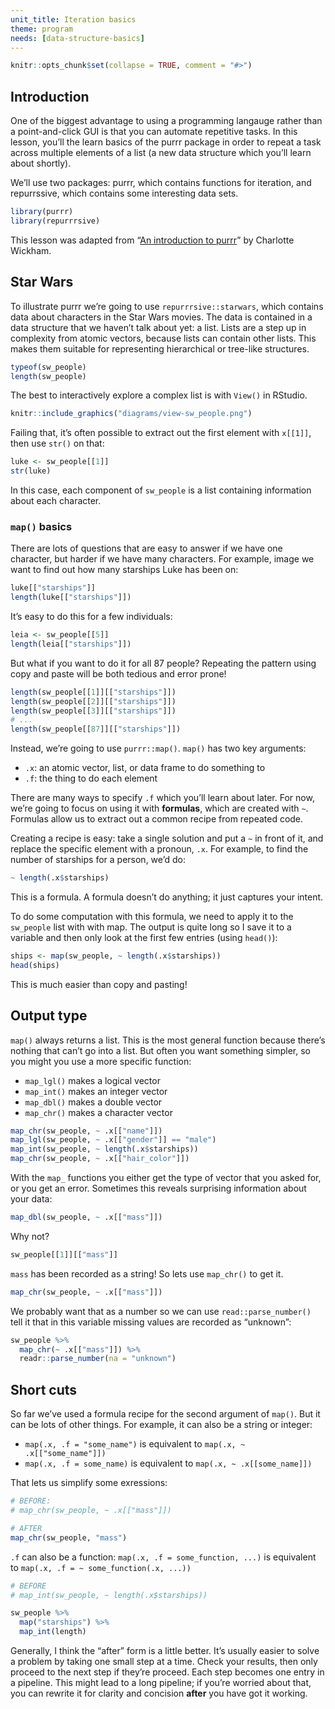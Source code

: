 ```yaml
---
unit_title: Iteration basics
theme: program
needs: [data-structure-basics]
---
```


```r
knitr::opts_chunk$set(collapse = TRUE, comment = "#>")
```

## Introduction

One of the biggest advantage to using a programming langauge rather than a point-and-click GUI is that you can automate repetitive tasks. In this lesson, you'll the learn basics of the purrr package in order to repeat a task across multiple elements of a list (a new data structure which you'll learn about shortly). 

We'll use two packages: purrr, which contains functions for iteration, and repurrssive, which contains some interesting data sets.

```r
library(purrr)
library(repurrrsive)
```

This lesson was adapted from "[An introduction to purrr](https://github.com/cwickham/purrr-tutorial)" by Charlotte Wickham.

## Star Wars

To illustrate purrr we're going to use `repurrrsive::starwars`, which contains data about characters in the Star Wars movies. The data is contained in a data structure that we haven't talk about yet: a list. Lists are a step up in complexity from atomic vectors, because lists can contain other lists. This makes them suitable for representing hierarchical or tree-like structures. 

```r
typeof(sw_people)
length(sw_people)
```

The best to interactively explore a complex list is with `View()` in RStudio. 

```r
knitr::include_graphics("diagrams/view-sw_people.png")
```

Failing that, it's often possible to extract out the first element with `x[[1]]`, then use `str()` on that:

```r
luke <- sw_people[[1]]
str(luke)
```

In this case, each component of `sw_people` is a list containing information about each character.

### `map()` basics

There are lots of questions that are easy to answer if we have one character, but harder if we have many characters. For example, image we want to find out how many starships Luke has been on:

```r
luke[["starships"]]
length(luke[["starships"]])
```

It's easy to do this for a few individuals:

```r
leia <- sw_people[[5]]
length(leia[["starships"]])
```

But what if you want to do it for all 87 people? Repeating the pattern using copy and paste will be both tedious and error prone!

```r
length(sw_people[[1]][["starships"]])
length(sw_people[[2]][["starships"]])
length(sw_people[[3]][["starships"]])
# ...
length(sw_people[[87]][["starships"]])
```

Instead, we're going to use `purrr::map()`. `map()` has two key arguments: 

* `.x`: an atomic vector, list, or data frame to do something to
* `.f`: the thing to do each element

There are many ways to specify `.f` which you'll learn about later. For now, we're going to focus on using it with __formulas__, which are created with `~`. Formulas allow us to extract out a common recipe from repeated code. 

Creating a recipe is easy: take a single solution and put a `~` in front of it, and replace the specific element with a pronoun, `.x`. For example, to find the number of starships for a person, we'd do:

```r
~ length(.x$starships)
```

This is a formula. A formula doesn't do anything; it just captures your intent. 

To do some computation with this formula, we need to apply it to the `sw_people` list with with map. The output is quite long so I save it to a variable and then only look at the first few entries (using `head()`):

```r
ships <- map(sw_people, ~ length(.x$starships))
head(ships)
```

This is much easier than copy and pasting!

## Output type

`map()` always returns a list. This is the most general function because there's nothing that can't go into a list. But often you want something simpler, so you might you use a more specific function:

* `map_lgl()` makes a logical vector
* `map_int()` makes an integer vector
* `map_dbl()` makes a double vector
* `map_chr()` makes a character vector

```r
map_chr(sw_people, ~ .x[["name"]])
map_lgl(sw_people, ~ .x[["gender"]] == "male")
map_int(sw_people, ~ length(.x$starships))
map_chr(sw_people, ~ .x[["hair_color"]])
```


With the `map_` functions you either get the type of vector that you asked for, or you get an error. Sometimes this reveals surprising information about your data:

```r
map_dbl(sw_people, ~ .x[["mass"]])
```
Why not?

```r
sw_people[[1]][["mass"]]
```

`mass` has been recorded as a string! So lets use `map_chr()` to get it.

```r
map_chr(sw_people, ~ .x[["mass"]])
```

We probably want that as a number so we can use `read::parse_number()` tell it that in this variable missing values are recorded as "unknown":

```r
sw_people %>% 
  map_chr(~ .x[["mass"]]) %>% 
  readr::parse_number(na = "unknown")
```

## Short cuts

So far we've used a formula recipe for the second argument of `map()`. But it can be lots of other things.  For example, it can also be a string or integer:

* `map(.x, .f = "some_name")` is equivalent to `map(.x, ~ .x[["some_name"]])`
* `map(.x, .f = some_name)` is equivalent to `map(.x, ~ .x[[some_name]])`

That lets us simplify some exressions:

```r
# BEFORE: 
# map_chr(sw_people, ~ .x[["mass"]])

# AFTER
map_chr(sw_people, "mass")
```

`.f` can also be a function: `map(.x, .f = some_function, ...)` is equivalent to `map(.x, .f = ~ some_function(.x, ...))`

```r
# BEFORE
# map_int(sw_people, ~ length(.x$starships))

sw_people %>%
  map("starships") %>%
  map_int(length)
```

Generally, I think the "after" form is a little better. It's usually easier to solve a problem by taking one small step at a time. Check your results, then only proceed to the next step if they're proceed. Each step becomes one entry in a pipeline. This might lead to a long pipeline; if you're worried about that, you can rewrite it for clarity and concision __after__ you have got it working.


